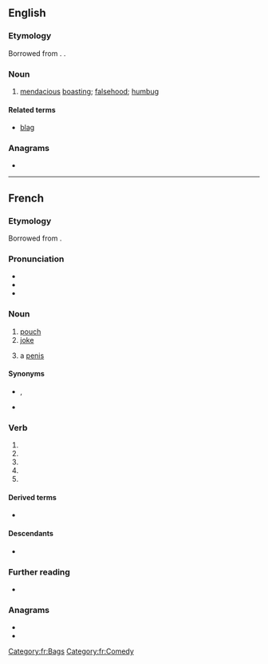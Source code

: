 {{also|blagué}}
==English==

===Etymology===
Borrowed from {{bor|en|fr|blague}}. {{doublet|en|belly}}.

===Noun===
{{en-noun|~}}

# [[mendacious]] [[boast]]ing; [[falsehood]]; [[humbug]]

====Related terms====
* [[blag]]

{{Webster 1913}}

===Anagrams===
* {{anagrams|en|a=abeglu|Beluga|abulge|beluga}}

----

==French==

===Etymology===
Borrowed from {{bor|fr|nl|balg}}.

===Pronunciation===
* {{fr-IPA}}
* {{audio|fr|Fr-blague.ogg|Audio}}
* {{rhymes|fr|aɡ}}

===Noun===
{{fr-noun|f}}

# [[pouch]]
# [[joke]]
# {{lb|fr|Louisiana French|Cajun French}} a [[penis]]

====Synonyms====
* {{sense|joke}} {{l|fr|plaisanterie|g=f}}, {{q|Louisiana|Quebec}} {{l|fr|joke|g=f}}
* {{sense|penis}} {{l|fr|pénis|g=m}}

===Verb===
{{head|fr|verb form}}

# {{inflection of|fr|blaguer||1|s}}
# {{inflection of|fr|blaguer||3|s}}
# {{inflection of|fr|blaguer||2|imp}}
# {{inflection of|fr|blaguer||1|subj}}
# {{inflection of|fr|blaguer||3|subj}}

====Derived terms====
* {{l|fr|blaguer}}

====Descendants====
* {{desc|pl|blaga|bor=1}}

===Further reading===
* {{R:TLFi}}

===Anagrams===
* {{l|fr|béluga}}
* {{l|fr|beugla}}

[[Category:fr:Bags]]
[[Category:fr:Comedy]]